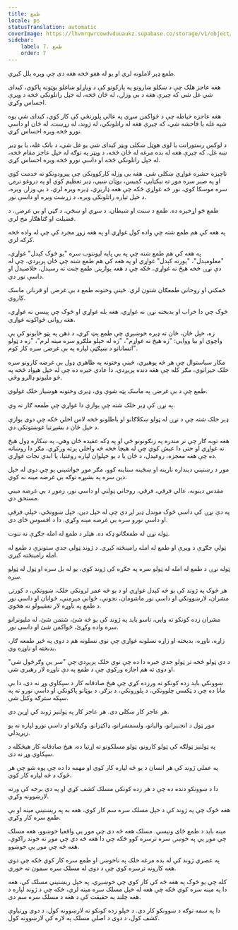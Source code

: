 ```yaml
---
title: طمع
locale: ps
statusTranslation: automatic
coverImage: https://lhvmrqwrcowdvduuaukz.supabase.co/storage/v1/object/public/strapi-uploads/small_cover-educacion-fundamental.webp-2d51a7828a2b1309555be27f7e2a61a0.webp
sidebar:
    label: 7. طمع
    order: 7
---
```

طمع ډېر لاملونه لري او یو له هغو څخه هغه دی چې وېره بلل کیږي.

هغه عاجز هلک چې د ښکلو ښارونو په پارکونو کې د ویاړلو ښاغلو بوټونه پاکوي، کیدای شي غل شي که چیرې هغه د بې وزلۍ، له ځان څخه، له خپل راتلونکي څخه د ویرې احساس وکړي.

هغه عاجزه خیاطه چې د ځواکمن سړي په عالي پلورنځي کې کار کوي، کیدای شي یوه شپه غله یا فاحشه شي، که چیرې هغه له راتلونکي، له ژوند، له زړښت، له ځان او داسې نورو څخه ویره احساس کړي.

د لوکس رستورانت یا لوی هوټل ښکلی ویټر کیدای شي یو غل شي، د بانک غله، یا یو ډیر ښه غل، که چیرې هغه له بده مرغه له ځان څخه، د ویټر په توګه له خپل عاجز مقام څخه، له خپل راتلونکي څخه او داسې نورو څخه ویره احساس کړي.

ناچیزه حشره غواړي ښکلې شي. هغه بې وزله کارکوونکی چې پیرودونکو ته خدمت کوي او په صبر سره موږ ته نیکټایي، کمیس، بوټان ښیي، ډیر تعظیم کوي او په دروغو نرمۍ سره موسکا کوي، نور څه غواړي ځکه چې هغه ډاریږي، ډیره ویره لري، د بې وزلۍ ویره، د خپل تیاره راتلونکي ویره، د زړښت ویره او داسې نور.

طمع څو اړخیزه ده. طمع د سنت او شیطان، د سړي او ښځې، د ګټې او بې غرضۍ، د فضیلت او ګناهګار مخ لري.

په هغه کې هم طمع شته چې واده کول غواړي او په هغه زوړ مجرد کې چې له واده څخه کرکه لري.

په هغه کې هم طمع شته چې په بې پایه لیونتوب سره "یو څوک کېدل" غواړي، "معلومېدل"، "پورته کېدل" غواړي او په هغه کې هم طمع شته چې ځان پرېږدي، چې له دې نړۍ څخه هیڅ نه غواړي، ځکه چې د هغه یوازینۍ طمع جنت ته رسېدل، خلاصېدل او داسې نور دي.

ځمکني او روحاني طمعګان شتون لري. ځینې وختونه طمع د بې غرضۍ او قربانۍ ماسک کاروي.

څوک چې دا خراب او بدبخته نړۍ نه غواړي، هغه بله غواړي او څوک چې پیسې نه غواړي، هغه رواني ځواکونه غواړي.

زه، خپل ځان، ځان ته ډیره خوښیږي چې طمع پټ کړي، د ذهن په پټو ځایونو کې یې واچوي او بیا ووایي: "زه هیڅ نه غواړم"، "زه له خپلو ملګرو سره مینه لرم"، "زه د ټولو انسانانو د ښېګڼې لپاره په بې غرضۍ سره کار کوم".

مکار سیاستوال چې هر څه پوهیږي، ځینې وختونه په ظاهري ډول بې غرضه کارونو سره خلک حیرانوي، مګر کله چې هغه دنده پریږدي، دا عادي خبره ده چې له خپل هیواد څخه په څو ملیونو ډالرو وځي.

طمع چې د بې غرضۍ په ماسک پټه شوې وي، ډیری وختونه هوښیار خلک غولوي.

په نړۍ کې ډیر خلک شته چې یوازې دا غواړي چې طمعه ګار نه وي.

ډیر خلک شته چې د نړۍ له ټولو ښکلاګانو او باطلونو څخه لاس اخلي ځکه چې دوی یوازې د خپل ځان د بشپړتیا غوښتونکي دي.

هغه توبه ګار چې تر مندره په زنګونونو ځي او په ډکه عقیده ځان وهي، په ښکاره ډول هیڅ نه غواړي او حتی دا عیش کوي چې له هیچا څخه څه واخلي پرته ورکړي، مګر دا روښانه ده چې هغه معجزه، روغیدل، د ځان یا د یو خپلوان لپاره روغتیا، یا ابدي نجات غواړي.

موږ د رښتیني دینداره نارینه او ښځینه ستاینه کوو، مګر موږ خواشیني یو چې دوی له خپل دین سره په بشپړه توګه بې غرضه مینه نه کوي.

مقدس دینونه، عالي فرقې، فرقې، روحاني ټولنې او داسې نور، زموږ د بې غرضه مینې مستحق دي.

په دې نړۍ کې داسې څوک موندل ډیر لږ دي چې له خپل دین، خپل ښوونځي، خپلې فرقې او داسې نورو سره بې غرضه مینه وکړي. دا د افسوس ځای دی.

ټوله نړۍ له طمعګانو ډکه ده. هټلر د طمع له امله جګړې ته ننوت.

ټولې جګړې د ویرې او طمع له امله رامینځته کیږي. د ژوند ټولې جدي ستونزې د طمع له امله رامینځته کیږي.

ټوله نړۍ د طمع له امله له ټولو سره په جګړه کې ژوند کوي، یو له بل سره او ټول له ټولو سره.

هر څوک په ژوند کې یو څه کېدل غواړي او د یو څه عمر لرونکي خلک، ښوونکي، د کورنۍ مشران، لارښوونکي او داسې نور ماشومان، نجونې، ځوانې میرمنې، ځوانان او داسې نور د طمع په ناوړه لار تعقیبولو ته هڅوي.

مشران زده کونکو ته وايي، تاسو باید په ژوند کې یو څه شئ، شتمن شئ، له ملیونرانو سره واده وکړئ، ځواکمن شئ او داسې نور.

زاړه، ناوړه، بدبخته او زاړه نسلونه غواړي چې نوي نسلونه هم د دوی په څیر طمعه ګار، بدبخته او ناوړه وي.

د دې ټولو څخه تر ټولو جدي خبره دا ده چې نوي خلک پریږدي چې "سر یې وګرځول شي" او دوی ته هم اجازه ورکوي چې د طمع په دې ناوړه لار رهبري شي.

ښوونکي باید زده کونکو ته ورزده کړي چې هیڅ صادقانه کار د سپکاوي وړ نه دی، دا بې مانا ده چې د ټکسي چلوونکي، د پلورونکي، د بزګر، د بوټانو پاکونکي او داسې نورو ته په سپکه سترګه وکتل شي.

هر عاجز کار ښکلی دی. هر عاجز کار په ټولنیز ژوند کې اړین دی.

موږ ټول د انجنیرانو، والیانو، ولسمشرانو، ډاکټرانو، وکیلانو او داسې نورو لپاره نه یو زیږیدلي.

په ټولنیز ټولګه کې ټولو کارونو، ټولو مسلکونو ته اړتیا ده، هیڅ صادقانه کار هیڅکله د سپکاوي وړ نه دی.

په عملي ژوند کې هر انسان د یو څه لپاره کار کوي او مهمه دا ده چې پوه شو چې هر څوک د څه لپاره کار کوي.

دا د ښوونکو دنده ده چې د هر زده کونکي مسلک کشف کړي او په دې برخه کې ورته لارښوونه وکړي.

هغه څوک چې په ژوند کې د خپل مسلک سره سم کار کوي، هغه به په ریښتینې مینه او بې طمع سره کار وکړي.

مینه باید د طمع ځای ونیسي. مسلک هغه څه دی چې موږ یې واقعیا خوښوو، هغه مسلک چې موږ یې په خوښۍ سره ترسره کوو ځکه چې دا هغه څه دي چې موږ ته خوند راکوي، هغه څه چې موږ یې خوښوو.

په عصري ژوند کې له بده مرغه خلک په ناخوښۍ او طمع سره کار کوي ځکه چې دوی هغه کارونه ترسره کوي چې د دوی له مسلک سره سمون نه خوري.

کله چې یو څوک په هغه څه کې کار کوي چې خوښیږي، په خپل ریښتیني مسلک کې، هغه دا په مینه سره کوي ځکه چې هغه له خپل مسلک سره مینه لري، ځکه چې د ژوند لپاره د هغه چلند په حقیقت کې د هغه د مسلک سره سم دی.

دا په سمه توګه د ښوونکو کار دی. د خپلو زده کونکو ته لارښوونه کول، د دوی وړتیاوې کشف کول، د دوی د اصلي مسلک په لاره کې لارښوونه کول.

